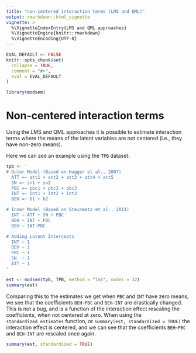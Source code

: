 ```yaml
---
title: "non-centered interaction terms (LMS and QML)"
output: rmarkdown::html_vignette
vignette: >
  %\VignetteIndexEntry{LMS and QML approaches}
  %\VignetteEngine{knitr::rmarkdown}
  %\VignetteEncoding{UTF-8}
---
```


```r
EVAL_DEFAULT <- FALSE
knitr::opts_chunk$set(
  collapse = TRUE,
  comment = "#>",
  eval = EVAL_DEFAULT
)
```

```r
library(modsem)
```

# Non-centered interaction terms
Using the LMS and QML approaches it is possible to estimate interaction terms where the 
means of the latent variables are not centered (i.e., they have non-zero means). 

Here we can see an example using the `TPB` dataset:
```r
tpb <- ' 
# Outer Model (Based on Hagger et al., 2007)
  ATT =~ att1 + att2 + att3 + att4 + att5
  SN =~ sn1 + sn2
  PBC =~ pbc1 + pbc2 + pbc3
  INT =~ int1 + int2 + int3
  BEH =~ b1 + b2

# Inner Model (Based on Steinmetz et al., 2011)
  INT ~ ATT + SN + PBC
  BEH ~ INT + PBC 
  BEH ~ INT:PBC

# Adding Latent Intercepts
  INT ~ 1
  BEH ~ 1
  PBC ~ 1
  SN  ~ 1
  ATT ~ 1
'

est <- modsem(tpb, TPB, method = "lms", nodes = 32)
summary(est)
```

Comparing this to the estimates we get when `PBC` and `INT` have zero means, 
we see that the coefficients `BEH~PBC` and `BEH~INT` are drastically changed.
This is not a bug, and is a function of the interaction effect rescaling the 
coefficients, when not centered at zero. When using the `standardized_estimates`
function, or `summary(est, standardized = TRUE)` the interaction effect is 
centered, and we can see that the coefficients `BEH~PBC` and `BEH~INT` are 
rescaled once again.

```r
summary(est, standardized = TRUE)
```
